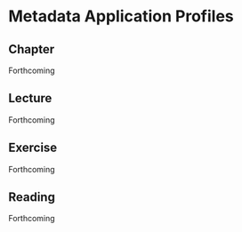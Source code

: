 # Metadata Application Profiles

## Chapter
Forthcoming

## Lecture
Forthcoming

## Exercise
Forthcoming 

## Reading
Forthcoming 